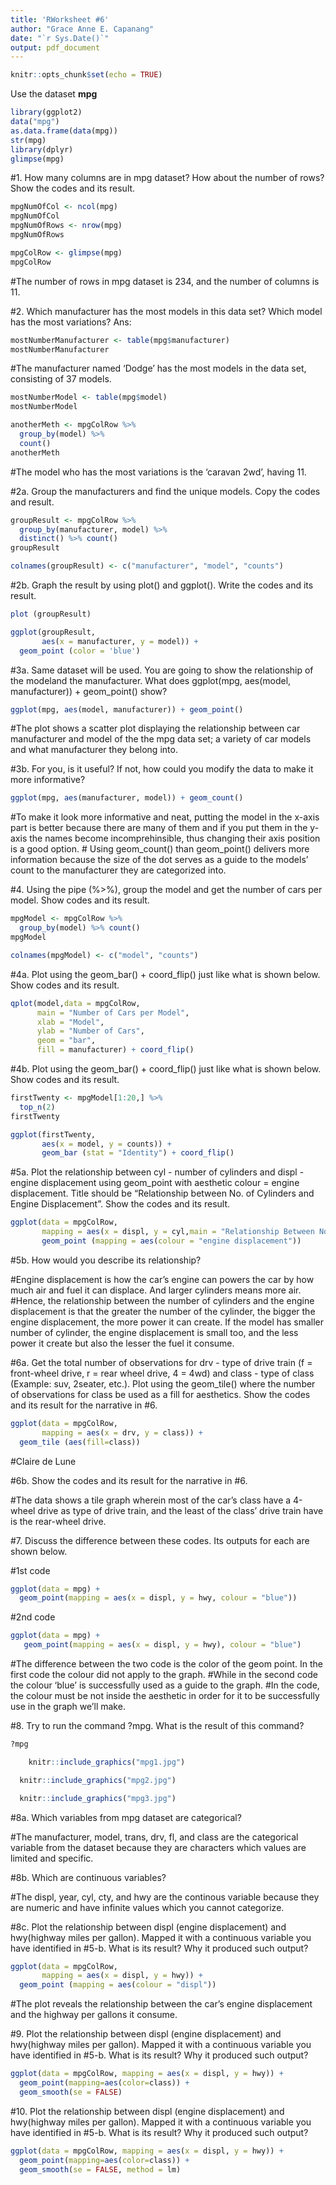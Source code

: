 ```yaml
---
title: 'RWorksheet #6'
author: "Grace Anne E. Capanang"
date: "`r Sys.Date()`"
output: pdf_document
---
```



```r
knitr::opts_chunk$set(echo = TRUE)
```

Use the dataset **mpg**


```r
library(ggplot2)
data("mpg")
as.data.frame(data(mpg))
str(mpg)
library(dplyr)
glimpse(mpg)
```

#1. How many columns are in mpg dataset? How about the number of rows? Show the codes and its result.

```r
mpgNumOfCol <- ncol(mpg)
mpgNumOfCol
mpgNumOfRows <- nrow(mpg)
mpgNumOfRows

mpgColRow <- glimpse(mpg)
mpgColRow
```
#The number of rows in mpg dataset is 234, and the number of columns is 11.


#2. Which manufacturer has the most models in this data set? Which model has the most variations? Ans:

```r
mostNumberManufacturer <- table(mpg$manufacturer)
mostNumberManufacturer
```
#The manufacturer named 'Dodge' has the most models in the data set, consisting of 37 models. 

```r
mostNumberModel <- table(mpg$model)
mostNumberModel

anotherMeth <- mpgColRow %>%
  group_by(model) %>%
  count()
anotherMeth
```
#The model who has the most variations is the 'caravan 2wd', having 11.


#2a. Group the manufacturers and find the unique models. Copy the codes and result.

```r
groupResult <- mpgColRow %>% 
  group_by(manufacturer, model) %>%
  distinct() %>% count()
groupResult

colnames(groupResult) <- c("manufacturer", "model", "counts")
```

#2b. Graph the result by using plot() and ggplot(). Write the codes and its result.

```r
plot (groupResult)

ggplot(groupResult, 
       aes(x = manufacturer, y = model)) + 
  geom_point (color = 'blue')
```

#3a. Same dataset will be used. You are going to show the relationship of the modeland the manufacturer.  What does ggplot(mpg, aes(model, manufacturer)) + geom_point() show?

```r
ggplot(mpg, aes(model, manufacturer)) + geom_point()
```
#The plot shows a scatter plot displaying the relationship between car manufacturer and model of the the mpg data set; a variety of car models and what manufacturer they belong into. 

#3b. For you, is it useful? If not, how could you modify the data to make it more informative?

```r
ggplot(mpg, aes(manufacturer, model)) + geom_count()
```
#To make it look more informative and neat, putting the model in the x-axis part is better because there are many of them and if you put them in the y-axis the names become incomprehinsible, thus changing their axis position is a good option.
# Using geom_count() than geom_point() delivers more information because the size of the dot serves as a guide to the models' count to the manufacturer they are categorized into.

#4. Using the pipe (%>%), group the model and get the number of cars per model. Show codes and its result.

```r
mpgModel <- mpgColRow %>% 
  group_by(model) %>% count()
mpgModel

colnames(mpgModel) <- c("model", "counts")
```

#4a. Plot using the geom_bar() + coord_flip() just like what is shown below. Show codes and its result.

```r
qplot(model,data = mpgColRow, 
      main = "Number of Cars per Model",
      xlab = "Model",
      ylab = "Number of Cars", 
      geom = "bar", 
      fill = manufacturer) + coord_flip()
```

#4b. Plot using the geom_bar() + coord_flip() just like what is shown below. Show codes and its result.

```r
firstTwenty <- mpgModel[1:20,] %>% 
  top_n(2)
firstTwenty

ggplot(firstTwenty,
       aes(x = model, y = counts)) + 
       geom_bar (stat = "Identity") + coord_flip()
```

#5a. Plot the relationship between cyl - number of cylinders and displ - engine displacement using geom_point with aesthetic colour = engine displacement. Title should be “Relationship between No. of Cylinders and Engine Displacement”. Show the codes and its result.

```r
ggplot(data = mpgColRow,
       mapping = aes(x = displ, y = cyl,main = "Relationship Between No. of Cylinders and Engine Displacement")) +
       geom_point (mapping = aes(colour = "engine displacement"))
```

#5b. How would you describe its relationship?

#Engine displacement is how the car's engine can powers the car by how much air and fuel it can displace. And larger cylinders means more air.
#Hence, the relationship between the number of cylinders and the engine displacement is that the greater the number of the cylinder, the bigger the engine displacement, the more power it can create. If the model has smaller number of cylinder, the engine displacement is small too, and the less power it create but also the lesser the fuel it consume.

#6a. Get the total number of observations for drv - type of drive train (f = front-wheel drive, r = rear wheel drive, 4 = 4wd) and class - type of class (Example: suv, 2seater, etc.). Plot using the geom_tile() where the number of observations for class be used as a fill for aesthetics.  Show the codes and its result for the narrative in #6.

```r
ggplot(data = mpgColRow, 
       mapping = aes(x = drv, y = class)) +
  geom_tile (aes(fill=class))
```

#Claire de Lune 

#6b.  Show the codes and its result for the narrative in #6.

#The data shows a tile graph wherein most of the car's class have a 4-wheel drive as type of drive train, and the least of the class' drive train have is the rear-wheel drive. 

#7. Discuss the difference between these codes. Its outputs for each are shown below.

#1st code
```r
ggplot(data = mpg) +
  geom_point(mapping = aes(x = displ, y = hwy, colour = "blue"))
```

#2nd code
```r
ggplot(data = mpg) +
   geom_point(mapping = aes(x = displ, y = hwy), colour = "blue")
```

#The difference between the two code is the color of the geom point. In the first code the colour did not apply to the graph.
#While in the second code the colour 'blue' is successfully used as a guide to the graph. 
#In the code, the colour must be not inside the aesthetic in order for it to be successfully use in the graph we'll make.

#8. Try to run the command ?mpg. What is the result of this command?

```r
?mpg

	knitr::include_graphics("mpg1.jpg")

  knitr::include_graphics("mpg2.jpg")

  knitr::include_graphics("mpg3.jpg")
```

#8a. Which variables from mpg dataset are categorical?

#The manufacturer, model, trans, drv, fl, and class are the categorical variable from the dataset because they are characters which values are limited and specific. 

#8b. Which are continuous variables?

#The displ, year, cyl, cty, and hwy are the continous variable because they are numeric and have infinite values which you cannot categorize.

#8c. Plot the relationship between displ (engine displacement) and hwy(highway miles per gallon). Mapped it with a continuous variable you have identified in #5-b. What is its result? Why it produced such output?

```r
ggplot(data = mpgColRow,
       mapping = aes(x = displ, y = hwy)) +
  geom_point (mapping = aes(colour = "displ"))
```
#The plot reveals the relationship between the car's engine displacement and the highway per gallons it consume.  

#9. Plot the relationship between displ (engine displacement) and hwy(highway miles per gallon). Mapped it with a continuous variable you have identified in #5-b. What is its result? Why it produced such output?

```r
ggplot(data = mpgColRow, mapping = aes(x = displ, y = hwy)) +
  geom_point(mapping=aes(color=class)) +
  geom_smooth(se = FALSE)
```

#10. Plot the relationship between displ (engine displacement) and hwy(highway miles per gallon). Mapped it with a continuous variable you have identified in #5-b. What is its result? Why it produced such output?

```r
ggplot(data = mpgColRow, mapping = aes(x = displ, y = hwy)) +
  geom_point(mapping=aes(color=class)) +
  geom_smooth(se = FALSE, method = lm)
```



